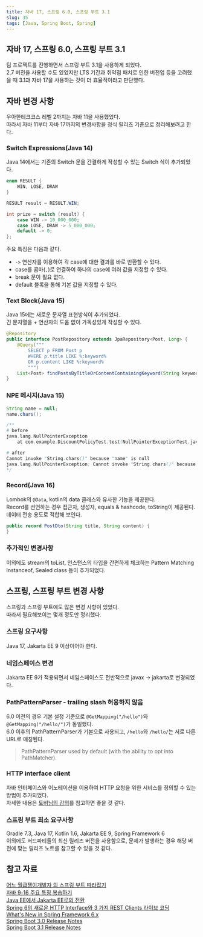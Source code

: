 ```yaml
---
title: 자바 17, 스프링 6.0, 스프링 부트 3.1
slug: 35
tags: [Java, Spring Boot, Spring]
---
```


## 자바 17, 스프링 6.0, 스프링 부트 3.1

팀 프로젝트를 진행하면서 스프링 부트 3.1을 사용하게 되었다.  
2.7 버전을 사용할 수도 있었지만 LTS 기간과 취약점 패치로 인한 버전업 등을 고려했을 때 3.1과 자바 17을 사용하는 것이 더 효율적이라고 판단했다.

## 자바 변경 사항

우아한테크코스 레벨 2까지는 자바 11을 사용했었다.  
따라서 자바 11부터 자바 17까지의 변경사항을 정식 릴리즈 기준으로 정리해보려고 한다.

### Switch Expressions(Java 14)

Java 14에서는 기존의 Switch 문을 간결하게 작성할 수 있는 Switch 식이 추가되었다. 

```java
enum RESULT {
    WIN, LOSE, DRAW
}

RESULT result = RESULT.WIN;

int prize = switch (result) {
    case WIN -> 10_000_000;
    case LOSE, DRAW -> 5_000_000;
	default -> 0;
};
```

주요 특징은 다음과 같다.

- `->` 연산자를 이용하여 각 case에 대한 결과를 바로 반환할 수 있다.
- case를 콤마(`,`)로 연결하여 하나의 case에 여러 값을 지정할 수 있다.
- break 문이 필요 없다.
- default 블록을 통해 기본 값을 지정할 수 있다.

### Text Block(Java 15)

Java 15에는 새로운 문자열 표현방식이 추가되었다.  
긴 문자열을 + 연산자의 도움 없이 가독성있게 작성할 수 있다.

```java
@Repository
public interface PostRepository extends JpaRepository<Post, Long> {
    @Query("""
        SELECT p FROM Post p
        WHERE p.title LIKE %:keyword%
        OR p.content LIKE %:keyword%
        """)
    List<Post> findPostsByTitleOrContentContainingKeyword(String keyword);
}
```

### NPE 메시지(Java 15)

```java
String name = null;
name.chars();

/** 
# before
java.lang.NullPointerException
	at com.example.DiscountPolicyTest.test(NullPointerExceptionTest.java:61)

# after
Cannot invoke "String.chars()" because "name" is null
java.lang.NullPointerException: Cannot invoke "String.chars()" because "name" is null
*/
```

### Record(Java 16)

Lombok의 `@Data`, kotlin의 data 클래스와 유사한 기능을 제공한다.  
Record를 선언하는 경우 접근자, 생성자, equals & hashcode, toString이 제공된다.  
데이터 전송 용도로 적합해 보인다.  

```java
public record PostDto(String title, String content) {
}
```

### 추가적인 변경사항

이외에도 stream의 toList, 인스턴스의 타입을 간편하게 체크하는 Pattern Matching Instanceof, Sealed class 등이 추가되었다.  

## 스프링, 스프링 부트 변경 사항

스프링과 스프링 부트에도 많은 변경 사항이 있었다.  
따라서 필요해보이는 몇개 정도만 정리했다.  

### 스프링 요구사항

Java 17, Jakarta EE 9 이상이어야 한다.

### 네임스페이스 변경

Jakarta EE 9가 적용되면서 네임스페이스도 전반적으로 javax -> jakarta로 변경되었다.  

### PathPatternParser - trailing slash 허용하지 않음

6.0 이전의 경우 기본 설정 기준으로 `@GetMapping("/hello")`와 `@GetMapping("/hello/")`가 동일했다.  
6.0 이후의 PathPatternParser가 기본으로 사용되고, `/hello`와 `/hello/`는 서로 다른 URL로 매칭된다.  

> PathPatternParser used by default (with the ability to opt into PathMatcher). 

### HTTP interface client

자바 인터페이스와 어노테이션을 이용하여 HTTP 요청을 위한 서비스를 정의할 수 있는 방법이 추가되었다.  
자세한 내용은 [토비님의 강의](https://www.youtube.com/watch?v=Kb37Q5GCyZs)를 참고하면 좋을 것 같다.

### 스프링 부트 최소 요구사항

Gradle 7.3, Java 17, Kotlin 1.6, Jakarta EE 9, Spring Framework 6  
이외에도 서드파티들의 최신 릴리즈 버전을 사용함으로, 문제가 발생하는 경우 해당 버전에 맞는 릴리즈 노트를 참고할 수 있을 것 같다.  

## 참고 자료

[어느 월급쟁이개발자 의 스프링 부트 따라잡기](https://www.youtube.com/watch?v=1WT6oxchM9M)  
[자바 9-16 주요 특징 복습하기](https://www.youtube.com/watch?v=7SlDdzVk6GE)  
[Java EE에서 Jakarta EE로의 전환](https://www.samsungsds.com/kr/insights/java_jakarta.html)  
[Spring 6의 새로운 HTTP Interface와 3 가지 REST Clients 라이브 코딩](https://www.youtube.com/watch?v=Kb37Q5GCyZs)  
[What's New in Spring Framework 6.x](https://github.com/spring-projects/spring-framework/wiki/What%27s-New-in-Spring-Framework-6.x)  
[Spring Boot 3.0 Release Notes](https://github.com/spring-projects/spring-boot/wiki/Spring-Boot-3.0-Release-Notes)  
[Spring Boot 3.1 Release Notes](https://github.com/spring-projects/spring-boot/wiki/Spring-Boot-3.1-Release-Notes)  
